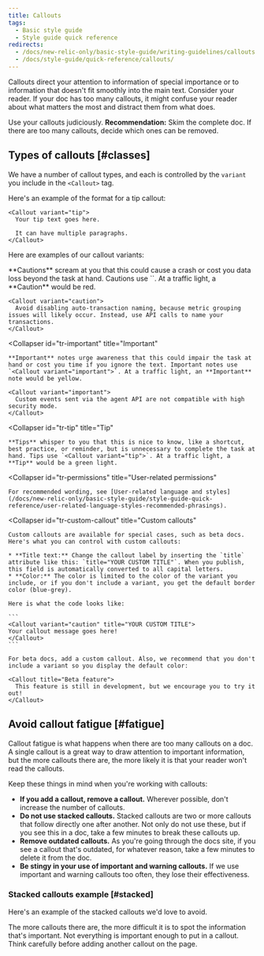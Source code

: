 ```yaml
---
title: Callouts
tags:
  - Basic style guide
  - Style guide quick reference
redirects:
  - /docs/new-relic-only/basic-style-guide/writing-guidelines/callouts
  - /docs/style-guide/quick-reference/callouts/
---
```


Callouts direct your attention to information of special importance or to information that doesn't fit smoothly into the main text. Consider your reader. If your doc has too many callouts, it might confuse your reader about what matters the most and distract them from what does.

Use your callouts judiciously. **Recommendation:** Skim the complete doc. If there are too many callouts, decide which ones can be removed.

## Types of callouts [#classes]

We have a number of callout types, and each is controlled by the `variant` you include in the `<Callout>` tag.

Here's an example of the format for a tip callout:

```
<Callout variant="tip">
  Your tip text goes here.

  It can have multiple paragraphs.
</Callout>
```

Here are examples of our callout variants:

<CollapserGroup>
  <Collapser
    id="tr-caution"
    title="Caution"
  >
    **Cautions** scream at you that this could cause a crash or cost you data loss beyond the task at hand. Cautions use `<Callout variant="caution">`. At a traffic light, a **Caution** would be red.

    <Callout variant="caution">
      Avoid disabling auto-transaction naming, because metric grouping issues will likely occur. Instead, use API calls to name your transactions.
    </Callout>
  </Collapser>

  <Collapser
    id="tr-important"
    title="Important"
  >
    **Important** notes urge awareness that this could impair the task at hand or cost you time if you ignore the text. Important notes use `<Callout variant="important">`. At a traffic light, an **Important** note would be yellow.

    <Callout variant="important">
      Custom events sent via the agent API are not compatible with high security mode.
    </Callout>
  </Collapser>

  <Collapser
    id="tr-tip"
    title="Tip"
  >
    **Tips** whisper to you that this is nice to know, like a shortcut, best practice, or reminder, but is unnecessary to complete the task at hand. Tips use `<Callout variant="tip">`. At a traffic light, a **Tip** would be a green light.
  </Collapser>

  <Collapser
    id="tr-permissions"
    title="User-related permissions"
  >
    For recommended wording, see [User-related language and styles](/docs/new-relic-only/basic-style-guide/style-guide-quick-reference/user-related-language-styles-recommended-phrasings).
  </Collapser>

  <Collapser
    id="tr-custom-callout"
    title="Custom callouts"
  >
    Custom callouts are available for special cases, such as beta docs. Here's what you can control with custom callouts:

    * **Title text:** Change the callout label by inserting the `title` attribute like this: `title="YOUR CUSTOM TITLE"`. When you publish, this field is automatically converted to all capital letters.
    * **Color:** The color is limited to the color of the variant you include, or if you don't include a variant, you get the default border color (blue-grey).

    Here is what the code looks like:

    ```
    <Callout variant="caution" title="YOUR CUSTOM TITLE">
    Your callout message goes here!
    </Callout>
    ```

    For beta docs, add a custom callout. Also, we recommend that you don't include a variant so you display the default color:

    <Callout title="Beta feature">
      This feature is still in development, but we encourage you to try it out!
    </Callout>
  </Collapser>
</CollapserGroup>

## Avoid callout fatigue [#fatigue]

Callout fatigue is what happens when there are too many callouts on a doc. A single callout is a great way to draw attention to important information, but the more callouts there are, the more likely it is that your reader won't read the callouts.

Keep these things in mind when you're working with callouts:

* **If you add a callout, remove a callout.** Wherever possible, don't increase the number of callouts.
* **Do not use stacked callouts.** Stacked callouts are two or more callouts that follow directly one after another. Not only do not use these, but if you see this in a doc, take a few minutes to break these callouts up.
* **Remove outdated callouts.** As you're going through the docs site, if you see a callout that's outdated, for whatever reason, take a few minutes to delete it from the doc.
* **Be stingy in your use of important and warning callouts.** If we use important and warning callouts too often, they lose their effectiveness.

### Stacked callouts example [#stacked]

Here's an example of the stacked callouts we'd love to avoid.

<Callout variant="tip">
  The more callouts there are, the more difficult it is to spot the information that's important.
</Callout>

<Callout variant="important">
  Not everything is important enough to put in a callout.
</Callout>

<Callout variant="caution">
  Think carefully before adding another callout on the page.
</Callout>
